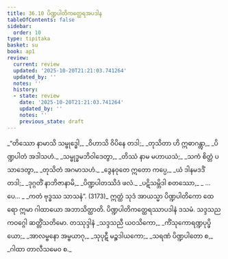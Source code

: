 ```yaml
---
title: 36.10 ပိဏ္ဍပါတိကတ္ထေရအပဒါန
tableOfContents: false
sidebar:
  order: 10
type: tipitaka
basket: su
book: ap1
review:
  current: review
  updated: '2025-10-20T21:21:03.741264'
  updated_by: ''
  notes: ''
  history:
  - state: review
    date: '2025-10-20T21:21:03.741264'
    updated_by: ''
    notes: ''
    previous_state: draft
---
```



<DynamicBreadcrumb />


<ReviewStatus review={frontmatter.review} showDetails={true} />

<HypothesisAnnotation frontmatter={frontmatter} />

<Division number="37" book="ap1" e="ch" v="20" p="329">

<Paragraph number="4024" type="verses" book="ap1">
_“တိဿော နာမာသိ သမ္ဗုဒ္ဓေါ,_  
_ဝိဟာသိ ဝိပိနေ တဒါ;_  
_တုသိတာ ဟိ ဣဓာဂန္တွာ,_  
_ပိဏ္ဍပါတံ အဒါသဟံ._  

</Paragraph>

</Division>
<Division number="38" book="ap1" e="ch" v="20" p="329">

<Paragraph number="4025" type="verses" book="ap1">
_သမ္ဗုဒ္ဓမဘိဝါဒေတွာ,_  
_တိဿံ နာမ မဟာယသံ;_  
_သကံ စိတ္တံ ပသာဒေတွာ,_  
_တုသိတံ အဂမာသဟံ._  

</Paragraph>

</Division>
<Division number="39" book="ap1" e="ch" v="20" p="329">

<Paragraph number="4026" type="verses" book="ap1">
_ဒွေနဝုတေ ဣတော ကပ္ပေ,_  
_ယံ ဒါနမဒဒိံ တဒါ;_  
_ဒုဂ္ဂတိံ နာဘိဇာနာမိ,_  
_ပိဏ္ဍပါတဿိဒံ ဖလံ._  

</Paragraph>

</Division>
<Division number="40" book="ap1" e="ch" v="20" p="329">

<Paragraph number="4027" type="verses" book="ap1">
_ပဋိသမ္ဘိဒါ စတဿော,_  
_ …ပေ… _  
_ကတံ ဗုဒ္ဓဿ သာသနံ”. (3173)_  

</Paragraph>

<Paragraph number="4028" book="ap1">
ဣတ္ထံ သုဒံ အာယသ္မာ ပိဏ္ဍပါတိကော ထေရော ဣမာ ဂါထာယော အဘာသိတ္ထာတိ.

</Paragraph>
</Division>

<Paragraph number="4029" type="center" book="ap1">
ပိဏ္ဍပါတိကတ္ထေရဿာပဒါနံ ဒသမံ.



</Paragraph>

<Paragraph number="4030" type="center" book="ap1">
သဒ္ဒသညကဝဂ္ဂေါ ဆတ္တိံသတိမော.



</Paragraph>

<Paragraph number="4031" type="center" book="ap1">
တဿုဒ္ဒါနံ


</Paragraph>

<Paragraph number="4032" type="verses" book="ap1">
_သဒ္ဒသညီ ယဝသိကော,_  
_ကိံသုကောရဏ္ဍပုပ္ဖိယော;_  
_အာလမ္ဗနော အမ္ဗယာဂု,_  
_သုပုဋီ မဉ္စဒါယကော;_  
_သရဏံ ပိဏ္ဍပါတော စ,_  
_ဂါထာ တာလီသမေဝ စ._
</Paragraph>